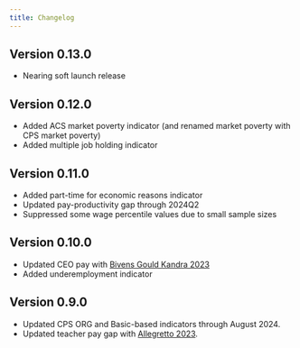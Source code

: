 ```yaml
---
title: Changelog
---
```

## Version 0.13.0
* Nearing soft launch release

## Version 0.12.0
* Added ACS market poverty indicator (and renamed market poverty with CPS market poverty)
* Added multiple job holding indicator

## Version 0.11.0
* Added part-time for economic reasons indicator
* Updated pay-productivity gap through 2024Q2
* Suppressed some wage percentile values due to small sample sizes

## Version 0.10.0
* Updated CEO pay with [Bivens Gould Kandra 2023](https://www.epi.org/publication/ceo-pay-in-2023/)
* Added underemployment indicator

## Version 0.9.0
* Updated CPS ORG and Basic-based indicators through August 2024.
* Updated teacher pay gap with [Allegretto 2023](https://www.epi.org/publication/teacher-pay-in-2023/).

